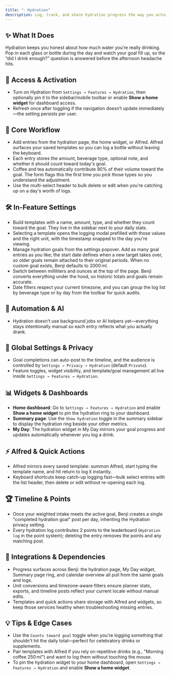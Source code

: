 ```yaml
---
title: "💧 Hydration"
description: Log, track, and share hydration progress the way you actually drink
---
```


## ✨ What It Does

Hydration keeps you honest about how much water you’re really drinking. Pop in each glass or bottle during the day and watch your goal fill up, so the “did I drink enough?” question is answered before the afternoon headache hits.

## 🚪 Access & Activation

- Turn on Hydration from `Settings → Features → Hydration`, then optionally pin it to the sidebar/mobile toolbar or enable **Show a home widget** for dashboard access.
- Refresh once after toggling if the navigation doesn’t update immediately—the setting persists per user.

## 🧭 Core Workflow

- Add entries from the hydration page, the home widget, or Alfred. Alfred surfaces your saved templates so you can log a bottle without leaving the keyboard.
- Each entry stores the amount, beverage type, optional note, and whether it should count toward today's goal.
- Coffee and tea automatically contribute 90% of their volume toward the goal. The form flags this the first time you pick those types so you understand the adjustment.
- Use the multi-select header to bulk delete or edit when you're catching up on a day's worth of logs.

## 🛠️ In-Feature Settings

- Build templates with a name, amount, type, and whether they count toward the goal. They live in the sidebar next to your daily stats.
- Selecting a template opens the logging modal prefilled with those values and the right unit, with the timestamp snapped to the day you're viewing.
- Manage hydration goals from the settings popover. Add as many goal entries as you like; the start date defines when a new target takes over, so older goals remain attached to their original periods. When no custom goal exists, Benji defaults to 2000 ml.
- Switch between milliliters and ounces at the top of the page. Benji converts everything under the hood, so historic totals and goals remain accurate.
- Date filters respect your current timezone, and you can group the log list by beverage type or by day from the toolbar for quick audits.

## 🤖 Automation & AI

- Hydration doesn’t use background jobs or AI helpers yet—everything stays intentionally manual so each entry reflects what you actually drank.

## 🔐 Global Settings & Privacy

- Goal completions can auto-post to the timeline, and the audience is controlled by `Settings → Privacy → Hydration` (default `Private`).
- Feature toggles, widget visibility, and template/goal management all live inside `Settings → Features → Hydration`.

## 📊 Widgets & Dashboards

- **Home dashboard**: Go to `Settings → Features → Hydration` and enable **Show a home widget** to pin the hydration ring to your dashboard.
- **Summary page**: Use the `Show hydration` toggle in the summary sidebar to display the hydration ring beside your other metrics.
- **My Day**: The hydration widget in My Day mirrors your goal progress and updates automatically whenever you log a drink.

## ⚡ Alfred & Quick Actions

- Alfred mirrors every saved template: summon Alfred, start typing the template name, and hit return to log it instantly.
- Keyboard shortcuts keep catch-up logging fast—bulk select entries with the list header, then delete or edit without re-opening each log.

## 🏆 Timeline & Points

- Once your weighted intake meets the active goal, Benji creates a single "completed hydration goal" post per day, inheriting the Hydration privacy setting.
- Every hydration log contributes 2 points to the leaderboard (`Hydration log` in the point system); deleting the entry removes the points and any matching post.

## 🔗 Integrations & Dependencies

- Progress surfaces across Benji: the hydration page, My Day widget, Summary page ring, and calendar overview all pull from the same goals and logs.
- Unit conversions and timezone-aware filters ensure planner stats, exports, and timeline posts reflect your current locale without manual edits.
- Templates and quick actions share storage with Alfred and widgets, so keep those services healthy when troubleshooting missing entries.

## 💡 Tips & Edge Cases

- Use the `Counts toward goal` toggle when you're logging something that shouldn't hit the daily total—perfect for celebratory drinks or supplements.
- Pair templates with Alfred if you rely on repetitive drinks (e.g., "Morning coffee 250 ml") and want to log them without touching the mouse.
- To pin the hydration widget to your home dashboard, open `Settings → Features → Hydration` and enable **Show a home widget**.
